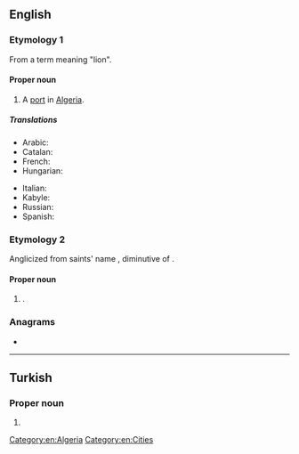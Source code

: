 {{also|oran|órán|òran|Orán}}
==English==
{{wikipedia}}

===Etymology 1===
From a {{etyl|ber|en}} term meaning "lion".

====Proper noun====
{{en-proper noun}}

# A [[port]] in [[Algeria]].

=====Translations=====
{{trans-top|port of Algeria}}
* Arabic: {{t|ar|وَهْرَان|p}}
* Catalan: {{t|ca|Orà}}
* French: {{t+|fr|Oran}}
* Hungarian: {{t|hu|Orán}}
{{trans-mid}}
* Italian: {{t+|it|Orano}}
* Kabyle: {{t|kab|ⵡⴻⵂⵔⴰⵏ|tr=Wehran}}
* Russian: {{t|ru|Ора́н|m}}
* Spanish: {{t+|es|Orán}}
{{trans-bottom}}

===Etymology 2===
Anglicized from {{etyl|sga|en}} saints' name {{m|sga|Odrán}}, diminutive of {{m|sga|odhar||dun, sallow}}.

====Proper noun====
{{en-proper noun}}

# {{given name|male|from=Irish}}.

===Anagrams===
* {{anagrams|en|a=anor|Arno|Aron|NRAO|Nora|roan}}

[[Category:en:Algeria]]
[[Category:en:Cities]]

----

==Turkish==

===Proper noun===
{{tr-proper noun}}

# {{given name|male|lang=tr}}